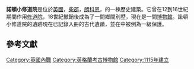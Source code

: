 {{expand language|1=en|page= Norton Priory|time=2021-03-17T09:12:25+00:00}}
{{Infobox monastery
| name = 諾頓小修道院
| image =Norton Priory.jpg
| caption =修道院的基地和博物館的背面
| alt =Low stone walls form squares and other shapes and are surrounded by grassed areas. In the background to the left is the rear of the undercroft, and trees are in the background.
| full =
| other_names =
| order = [[奧斯定會|奧斯定會]]
| established = {{Start date|1115}}
| disestablished = {{End date|1536}}
| mother =
| diocese =[[聖公會利奇菲爾德教區|聖公會利奇菲爾德教區]]
| churches ={{link-en|朗科恩諸聖堂|All Saints' Church, Runcorn}}, {{link-en|天主教和諸聖堂,大巴德沃思|St Mary and All Saints Church, Great Budworth}},<br>{{link-en|聖米迦勒教堂,切斯特|St Michael's Church, Chester}}, [[達寧頓堡|達寧頓堡]], {{link-en|索爾拉特克利夫|Ratcliffe-on-Soar}}, {{link-en|尼索爾|Kneesall}}, {{link-en| 伯顿厄庞斯塔瑟|Burton upon Stather}}, {{link-en|天主教教堂, 帕爾頓|St Mary's Church, Pyrton}}<ref>{{Harvnb|Greene|1989|pp=3–5.}}</ref>
| founder ={{link-en|威廉.菲茨.尼格爾|William fitz Nigel}},<br>{{link-en|哈爾頓（貴族)|Halton (barony)}}
| dedication =[[馬利亞_(耶穌的母親)|聖母馬利亞]]
| people =
| location =[[英國|英國]]，[[柴郡|柴郡]]，[[朗科恩|朗科恩]]，{{link-en|諾爾頓|Norton, Runcorn}}
| coordinates ={{coord|53.3423|-2.6799|display= inline,title|region:GB_scale:2000}}
| oscoor ={{gbmappingsmall|SJ548830}}
| remains =Yes
| public_access =Yes
| website = {{URL|http://nortonpriory.org}}
| embedded =
{{Designation list
 | embed = yes
 | designation1 = Scheduled Monument
 | designation1_date =1928年7月24日<ref name="NHLE1015603">{{National Heritage List for England| num=1015603 |desc=Augustinian Abbey known as Norton Priory |mode=cs2|access-date=2019-01-30}}</ref>
 | designation1_number = 1015603 
 | designation2 = Grade I
 | designation2_date =1970年4月23日<ref name="NHLE1130433">{{National Heritage List for England| num=1130433|desc=Remains of Norton Priory
 |fewer-links=yes |mode=cs2|access-date=2019-01-30}}</ref>
 | designation2_number = 1130433
}}
}}
'''諾頓小修道院'''是位於[[英國|英國]]，[[柴郡|柴郡]]，[[朗科恩|朗科恩]]，{{link-en|諾爾頓|Norton, Runcorn}}的一棟歷史建築。它曾在12到16世紀期間作用[[修道院|修道院]]，18世紀撤銷後成為了一間鄉間別墅，現在是一間[[博物館|博物館]]。諾頓小修道院的遺跡現在已記錄入冊的古代遺蹟，並在{{link-en|英格蘭遺產委員會名錄| National Heritage List for England}}中被例為一級保護。

==參考文獻==

[[Category:英國內戰|Category:英國內戰]]
[[Category:英格蘭考古博物館|Category:英格蘭考古博物館]]
[[Category:1115年建立|Category:1115年建立]]
